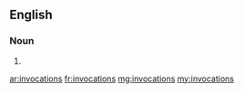 ==English==

===Noun===
{{head|en}}

# {{plural of|invocation}}

[[ar:invocations]]
[[fr:invocations]]
[[mg:invocations]]
[[my:invocations]]